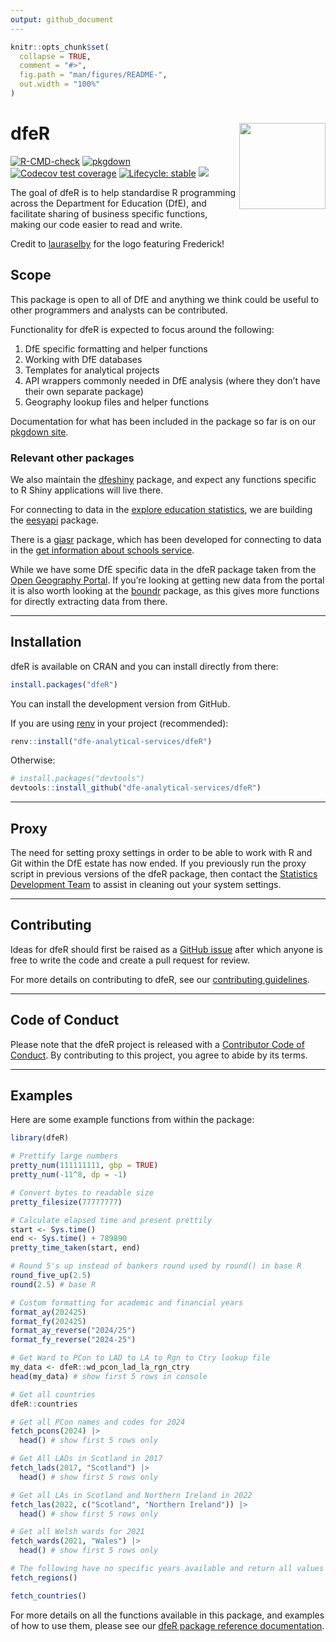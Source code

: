 ```yaml
---
output: github_document
---
```


<!-- README.md is generated from README.Rmd. Please edit that file -->

```r
knitr::opts_chunk$set(
  collapse = TRUE,
  comment = "#>",
  fig.path = "man/figures/README-",
  out.width = "100%"
)
```

# dfeR <a href="https://dfe-analytical-services.github.io/dfeR/"><img src="man/figures/logo.png" align="right" height="138" /></a>

<!-- badges: start -->
[![R-CMD-check](https://github.com/dfe-analytical-services/dfeR/actions/workflows/R-CMD-check.yaml/badge.svg)](https://github.com/dfe-analytical-services/dfeR/actions/workflows/R-CMD-check.yaml)
[![pkgdown](https://github.com/dfe-analytical-services/dfeR/actions/workflows/pkgdown.yaml/badge.svg)](https://github.com/dfe-analytical-services/dfeR/actions/workflows/pkgdown.yaml)
[![Codecov test coverage](https://codecov.io/gh/dfe-analytical-services/dfeR/graph/badge.svg)](https://app.codecov.io/gh/dfe-analytical-services/dfeR)
[![Lifecycle: stable](https://img.shields.io/badge/lifecycle-stable-green.svg)](https://lifecycle.r-lib.org/articles/stages.html#stable)
[![](https://cranlogs.r-pkg.org/badges/dfeR)](https://cran.r-project.org/package=dfeR)
<!-- badges: end -->

The goal of dfeR is to help standardise R programming across the Department for Education (DfE), and facilitate sharing of business specific functions, making our code easier to read and write.

Credit to [lauraselby](https://github.com/lauraselby) for the logo featuring Frederick!

## Scope

This package is open to all of DfE and anything we think could be useful to other programmers and analysts can be contributed.

Functionality for dfeR is expected to focus around the following:

1. DfE specific formatting and helper functions
2. Working with DfE databases
3. Templates for analytical projects
4. API wrappers commonly needed in DfE analysis (where they don't have their own separate package)
5. Geography lookup files and helper functions

Documentation for what has been included in the package so far is on our [pkgdown site](https://dfe-analytical-services.github.io/dfeR/).

### Relevant other packages

We also maintain the [dfeshiny](https://github.com/dfe-analytical-services/dfeshiny) package, and expect any functions specific to R Shiny applications will live there.

For connecting to data in the [explore education statistics](https://explore-education-statistics.service.gov.uk/), we are building the [eesyapi](https://github.com/dfe-analytical-services/eesyapi.R) package. 

There is a [giasr](https://github.com/dfe-analytical-services/giasr) package, which has been developed for connecting to data in the [get information about schools service](https://get-information-schools.service.gov.uk/).

While we have some DfE specific data in the dfeR package taken from the [Open Geography Portal](https://geoportal.statistics.gov.uk/). If you're looking at getting new data from the portal it is also worth looking at the [boundr](https://github.com/francisbarton/boundr) package, as this gives more functions for directly extracting data from there.

---

## Installation

dfeR is available on CRAN and you can install directly from there:

``` r
install.packages("dfeR")
```

You can install the development version from GitHub.

If you are using [renv](https://rstudio.github.io/renv/articles/renv.html) in your project (recommended):

``` r
renv::install("dfe-analytical-services/dfeR")
```

Otherwise:

``` r
# install.packages("devtools")
devtools::install_github("dfe-analytical-services/dfeR")
```

---

## Proxy

The need for setting proxy settings in order to be able to work with R and Git within the DfE estate has now ended. If you previously run the proxy script in previous versions of the dfeR package, then contact the [Statistics Development Team](mailto:statistics.development@education.gov.uk) to assist in cleaning out your system settings.

---

## Contributing

Ideas for dfeR should first be raised as a [GitHub issue](https://github.com/dfe-analytical-services/dfeR) after which anyone is free to write the code and create a pull request for review. 

For more details on contributing to dfeR, see our [contributing guidelines](https://dfe-analytical-services.github.io/dfeR/CONTRIBUTING.html).

---

## Code of Conduct

Please note that the dfeR project is released with a [Contributor Code of Conduct](https://dfe-analytical-services.github.io/dfeR/CODE_OF_CONDUCT.html). By contributing to this project, you agree to abide by its terms.

---

## Examples

Here are some example functions from within the package:

```r
library(dfeR)

# Prettify large numbers
pretty_num(111111111, gbp = TRUE)
pretty_num(-11^8, dp = -1)

# Convert bytes to readable size
pretty_filesize(77777777)

# Calculate elapsed time and present prettily
start <- Sys.time()
end <- Sys.time() + 789890
pretty_time_taken(start, end)

# Round 5's up instead of bankers round used by round() in base R
round_five_up(2.5)
round(2.5) # base R

# Custom formatting for academic and financial years
format_ay(202425)
format_fy(202425)
format_ay_reverse("2024/25")
format_fy_reverse("2024-25")

# Get Ward to PCon to LAD to LA to Rgn to Ctry lookup file
my_data <- dfeR::wd_pcon_lad_la_rgn_ctry
head(my_data) # show first 5 rows in console

# Get all countries
dfeR::countries

# Get all PCon names and codes for 2024
fetch_pcons(2024) |>
  head() # show first 5 rows only

# Get All LADs in Scotland in 2017
fetch_lads(2017, "Scotland") |>
  head() # show first 5 rows only

# Get all LAs in Scotland and Northern Ireland in 2022
fetch_las(2022, c("Scotland", "Northern Ireland")) |>
  head() # show first 5 rows only

# Get all Welsh wards for 2021
fetch_wards(2021, "Wales") |>
  head() # show first 5 rows only

# The following have no specific years available and return all values
fetch_regions()

fetch_countries()
```

For more details on all the functions available in this package, and examples of how to use them, please see our [dfeR package reference documentation](https://dfe-analytical-services.github.io/dfeR/reference/index.html).
